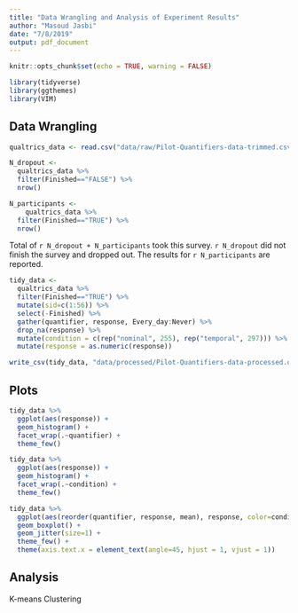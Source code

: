 ```yaml
---
title: "Data Wrangling and Analysis of Experiment Results"
author: "Masoud Jasbi"
date: "7/8/2019"
output: pdf_document
---
```


```r
knitr::opts_chunk$set(echo = TRUE, warning = FALSE)
```

```r
library(tidyverse)
library(ggthemes)
library(VIM)
```

## Data Wrangling

```r
qualtrics_data <- read.csv("data/raw/Pilot-Quantifiers-data-trimmed.csv", na.strings = "")

N_dropout <-
  qualtrics_data %>%
  filter(Finished=="FALSE") %>%
  nrow()

N_participants <- 
    qualtrics_data %>%
  filter(Finished=="TRUE") %>%
  nrow()
```

Total of `r N_dropout + N_participants` took this survey. `r N_dropout` did not finish the survey and dropped out. The results for `r N_participants` are reported.

```r
tidy_data <-
  qualtrics_data %>%
  filter(Finished=="TRUE") %>%
  mutate(sid=c(1:56)) %>%
  select(-Finished) %>%
  gather(quantifier, response, Every_day:Never) %>%
  drop_na(response) %>%
  mutate(condition = c(rep("nominal", 255), rep("temporal", 297))) %>%
  mutate(response = as.numeric(response))

write_csv(tidy_data, "data/processed/Pilot-Quantifiers-data-processed.csv")
```

## Plots

```r
tidy_data %>%
  ggplot(aes(response)) +
  geom_histogram() + 
  facet_wrap(.~quantifier) +
  theme_few()
```

```r
tidy_data %>%
  ggplot(aes(response)) +
  geom_histogram() + 
  facet_wrap(.~condition) +
  theme_few()
```


```r
tidy_data %>%
  ggplot(aes(reorder(quantifier, response, mean), response, color=condition), fill=condition) +
  geom_boxplot() +
  geom_jitter(size=1) +
  theme_few() + 
  theme(axis.text.x = element_text(angle=45, hjust = 1, vjust = 1))
```

## Analysis

K-means Clustering

```r

```